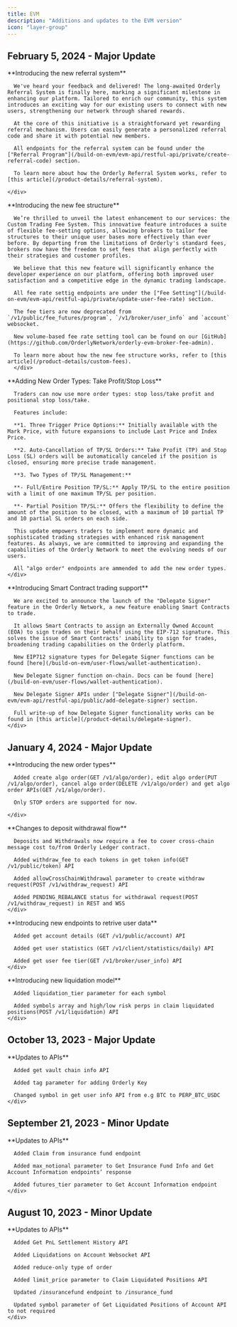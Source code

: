 ```yaml
---
title: EVM
description: "Additions and updates to the EVM version"
icon: "layer-group"
---
```



## February 5, 2024 - Major Update

<div style={{ display: "table", width: "auto" }}>

  <div style={{ display: "table-row", width: "auto" }}>
    <Chip type="new" />
    <div
      style={{
        float: "left",
        display: "table-column",
        paddingLeft: "30px",
        width: "calc(80% - 30px)",
      }}
    >
      **Introducing the new referral system**

      We've heard your feedback and delivered! The long-awaited Orderly Referral System is finally here, marking a significant milestone in enhancing our platform. Tailored to enrich our community, this system introduces an exciting way for our existing users to connect with new users, strengthening our network through shared rewards.

      At the core of this initiative is a straightforward yet rewarding referral mechanism. Users can easily generate a personalized referral code and share it with potential new members.

      All endpoints for the referral system can be found under the ["Referral Program"](/build-on-evm/evm-api/restful-api/private/create-referral-code) section.

      To learn more about how the Orderly Referral System works, refer to [this article](/product-details/referral-system).

    </div>
  </div>

  <div style={{ display: "table-row", width: "auto" }}>
    <Chip type="update" />
    <div
      style={{
        float: "left",
        display: "table-column",
        paddingLeft: "30px",
        width: "calc(80% - 30px)",
      }}
    >
      **Introducing the new fee structure**

      We’re thrilled to unveil the latest enhancement to our services: the Custom Trading Fee System. This innovative feature introduces a suite of flexible fee-setting options, allowing brokers to tailor fee structures to their unique user bases more effectively than ever before. By departing from the limitations of Orderly's standard fees, brokers now have the freedom to set fees that align perfectly with their strategies and customer profiles.

      We believe that this new feature will significantly enhance the developer experience on our platform, offering both improved user satisfaction and a competitive edge in the dynamic trading landscape.

      All fee rate settig endpoints are under the ["Fee Setting"](/build-on-evm/evm-api/restful-api/private/update-user-fee-rate) section.

      The fee tiers are now deprecated from `/v1/public/fee_futures/program`, `/v1/broker/user_info` and `account` websocket.

      New volume-based fee rate setting tool can be found on our [GitHub](https://github.com/OrderlyNetwork/orderly-evm-broker-fee-admin).

      To learn more about how the new fee structure works, refer to [this article](/product-details/custom-fees).
      </div>
  </div>


  <div style={{ display: "table-row", width: "auto" }}>
    <Chip type="update" />
    <div
      style={{
        float: "left",
        display: "table-column",
        paddingLeft: "30px",
        width: "calc(80% - 30px)",
      }}
    >
      **Adding New Order Types: Take Profit/Stop Loss**

      Traders can now use more order types: stop loss/take profit and positional stop loss/take.

      Features include:

      **1. Three Trigger Price Options:** Initially available with the Mark Price, with future expansions to include Last Price and Index Price.

      **2. Auto-Cancellation of TP/SL Orders:** Take Profit (TP) and Stop Loss (SL) orders will be automatically canceled if the position is closed, ensuring more precise trade management.

      **3. Two Types of TP/SL Management:**

      **- Full/Entire Position TP/SL:** Apply TP/SL to the entire position with a limit of one maximum TP/SL per position.

      **- Partial Position TP/SL:** Offers the flexibility to define the amount of the position to be closed, with a maximum of 10 partial TP and 10 partial SL orders on each side.

      This update empowers traders to implement more dynamic and sophisticated trading strategies with enhanced risk management features. As always, we are committed to improving and expanding the capabilities of the Orderly Network to meet the evolving needs of our users.

      All "algo order" endpoints are ammended to add the new order types.
    </div>
  </div>

  <div style={{ display: "table-row", width: "auto" }}>
    <Chip type="new" />
    <div
      style={{
        float: "left",
        display: "table-column",
        paddingLeft: "30px",
        width: "calc(80% - 30px)",
      }}
    >
      **Introducing Smart Contract trading support**

      We are excited to announce the launch of the "Delegate Signer" feature in the Orderly Network, a new feature enabling Smart Contracts to trade. 

      It allows Smart Contracts to assign an Externally Owned Account (EOA) to sign trades on their behalf using the EIP-712 signature. This solves the issue of Smart Contracts' inability to sign for trades, broadening trading capabilities on the Orderly platform.

      New EIP712 signature types for Delegate Signer functions can be found [here](/build-on-evm/user-flows/wallet-authentication).

      New Delegate Signer function on-chain. Docs can be found [here](/build-on-evm/user-flows/wallet-authentication).

      New Delegate Signer APIs under ["Delegate Signer"](/build-on-evm/evm-api/restful-api/public/add-delegate-signer) section.

      Full write-up of how Delegate Signer functionality works can be found in [this article](/product-details/delegate-signer).
    </div>
  </div>


</div>


## January 4, 2024 - Major Update

<div style={{ display: "table", width: "auto" }}>

  <div style={{ display: "table-row", width: "auto" }}>
    <Chip type="new" />
    <div
      style={{
        float: "left",
        display: "table-column",
        paddingLeft: "30px",
        width: "calc(80% - 30px)",
      }}
    >
      **Introducing the new order types**

      Added create algo order(GET /v1/algo/order), edit algo order(PUT /v1/algo/order), cancel algo order(DELETE /v1/algo/order) and get algo order APIs(GET /v1/algo/order). 

      Only STOP orders are supported for now.

    </div>
  </div>

  <div style={{ display: "table-row", width: "auto" }}>
    <Chip type="update" />
    <div
      style={{
        float: "left",
        display: "table-column",
        paddingLeft: "30px",
        width: "calc(80% - 30px)",
      }}
    >
      **Changes to deposit withdrawal flow**

      Deposits and Withdrawals now require a fee to cover cross-chain message cost to/from Orderly Ledger contract.

      Added withdraw_fee to each tokens in get token info(GET /v1/public/token) API

      Added allowCrossChainWithdrawal parameter to create withdraw request(POST /v1/withdraw_request) API

      Added PENDING_REBALANCE status for withdrawal request(POST /v1/withdraw_request) in REST and WSS
    </div>
  </div>


  <div style={{ display: "table-row", width: "auto" }}>
    <Chip type="new" />
    <div
      style={{
        float: "left",
        display: "table-column",
        paddingLeft: "30px",
        width: "calc(80% - 30px)",
      }}
    >
      **Introducing new endpoints to retrive user data**

      Added get account details (GET /v1/public/account) API

      Added get user statistics (GET /v1/client/statistics/daily) API

      Added get user fee tier(GET /v1/broker/user_info) API
    </div>
  </div>

  <div style={{ display: "table-row", width: "auto" }}>
    <Chip type="update" />
    <div
      style={{
        float: "left",
        display: "table-column",
        paddingLeft: "30px",
        width: "calc(80% - 30px)",
      }}
    >
      **Introducing new liquidation model**

      Added liquidation_tier parameter for each symbol

      Added symbols array and high/low risk perps in claim liquidated positions(POST /v1/liquidation) API
    </div>
  </div>

</div>



## October 13, 2023 - Major Update

<div style={{ display: "table", width: "auto" }}>

  <div style={{ display: "table-row", width: "auto" }}>
    <Chip type="update" />
    <div
      style={{
        float: "left",
        display: "table-column",
        paddingLeft: "30px",
        width: "calc(80% - 30px)",
      }}
    >
      **Updates to APIs**

      Added get vault chain info API

      Added tag parameter for adding Orderly Key

      Changed symbol in get user info API from e.g BTC to PERP_BTC_USDC
    </div>
  </div>

</div>


## September 21, 2023 - Minor Update

<div style={{ display: "table", width: "auto" }}>

  <div style={{ display: "table-row", width: "auto" }}>
    <Chip type="update" />
    <div
      style={{
        float: "left",
        display: "table-column",
        paddingLeft: "30px",
        width: "calc(80% - 30px)",
      }}
    >
      **Updates to APIs**

      Added Claim from insurance fund endpoint

      Added max_notional parameter to Get Insurance Fund Info and Get Account Information endpoints’ response

      Added futures_tier parameter to Get Account Information endpoint
    </div>
  </div>

</div>

## August 10, 2023 - Minor Update

<div style={{ display: "table", width: "auto" }}>

  <div style={{ display: "table-row", width: "auto" }}>
    <Chip type="update" />
    <div
      style={{
        float: "left",
        display: "table-column",
        paddingLeft: "30px",
        width: "calc(80% - 30px)",
      }}
    >
      **Updates to APIs**

      Added Get PnL Settlement History API

      Added Liquidations on Account Websocket API

      Added reduce-only type of order

      Added limit_price parameter to Claim Liquidated Positions API

      Updated /insurancefund endpoint to /insurance_fund

      Updated symbol parameter of Get Liquidated Positions of Account API to not required
    </div>
  </div>

</div>
